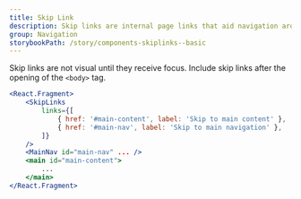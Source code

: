 ```yaml
---
title: Skip Link
description: Skip links are internal page links that aid navigation around a page. They are detected by screen readers and help users quickly jump to and over content on the page.
group: Navigation
storybookPath: /story/components-skiplinks--basic
---
```


Skip links are not visual until they receive focus. Include skip links after the opening of the `<body>` tag.

```jsx
<React.Fragment>
	<SkipLinks
		links={[
			{ href: '#main-content', label: 'Skip to main content' },
			{ href: '#main-nav', label: 'Skip to main navigation' },
		]}
	/>
	<MainNav id="main-nav" ... />
	<main id="main-content">
		...
	</main>
</React.Fragment>
```
